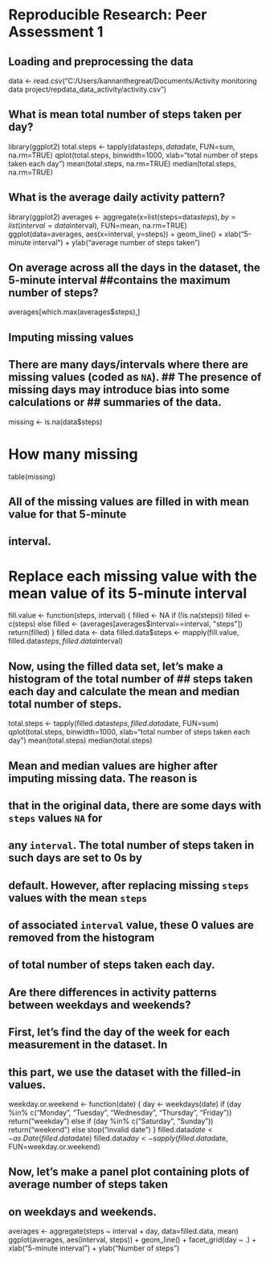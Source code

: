 # Reproducible Research: Peer Assessment 1

## Loading and preprocessing the data



data <- read.csv("C:/Users/kannanthegreat/Documents/Activity monitoring data project/repdata_data_activity/activity.csv")

## What is mean total number of steps taken per day?

library(ggplot2)
total.steps <- tapply(data$steps, data$date, FUN=sum, na.rm=TRUE)
qplot(total.steps, binwidth=1000, xlab="total number of steps taken each day")
mean(total.steps, na.rm=TRUE)
median(total.steps, na.rm=TRUE)

## What is the average daily activity pattern?

library(ggplot2)
averages <- aggregate(x=list(steps=data$steps), by=list(interval=data$interval),
                      FUN=mean, na.rm=TRUE)
ggplot(data=averages, aes(x=interval, y=steps)) +
    geom_line() +
    xlab("5-minute interval") +
    ylab("average number of steps taken")
    
##    On average across all the days in the dataset, the 5-minute interval ##contains the maximum number of steps?

averages[which.max(averages$steps),]

## Imputing missing values

## There are many days/intervals where there are missing values (coded as `NA`). ## The presence of missing days may introduce bias into some calculations or ## summaries of the data.

missing <- is.na(data$steps)

# How many missing
table(missing)

## All of the missing values are filled in with mean value for that 5-minute
## interval.

# Replace each missing value with the mean value of its 5-minute interval
fill.value <- function(steps, interval) {
    filled <- NA
    if (!is.na(steps))
        filled <- c(steps)
    else
        filled <- (averages[averages$interval==interval, "steps"])
    return(filled)
}
filled.data <- data
filled.data$steps <- mapply(fill.value, filled.data$steps, filled.data$interval)

## Now, using the filled data set, let's make a histogram of the total number of ## steps taken each day and calculate the mean and median total number of steps.

total.steps <- tapply(filled.data$steps, filled.data$date, FUN=sum)
qplot(total.steps, binwidth=1000, xlab="total number of steps taken each day")
mean(total.steps)
median(total.steps)

## Mean and median values are higher after imputing missing data. The reason is
## that in the original data, there are some days with `steps` values `NA` for 
## any `interval`. The total number of steps taken in such days are set to 0s by
## default. However, after replacing missing `steps` values with the mean `steps`
## of associated `interval` value, these 0 values are removed from the histogram
## of total number of steps taken each day.

## Are there differences in activity patterns between weekdays and weekends?
## First, let's find the day of the week for each measurement in the dataset. In
## this part, we use the dataset with the filled-in values.

weekday.or.weekend <- function(date) {
    day <- weekdays(date)
    if (day %in% c("Monday", "Tuesday", "Wednesday", "Thursday", "Friday"))
        return("weekday")
    else if (day %in% c("Saturday", "Sunday"))
        return("weekend")
    else
        stop("invalid date")
}
filled.data$date <- as.Date(filled.data$date)
filled.data$day <- sapply(filled.data$date, FUN=weekday.or.weekend)

## Now, let's make a panel plot containing plots of average number of steps taken
## on weekdays and weekends.

averages <- aggregate(steps ~ interval + day, data=filled.data, mean)
ggplot(averages, aes(interval, steps)) + geom_line() + facet_grid(day ~ .) +
    xlab("5-minute interval") + ylab("Number of steps")



